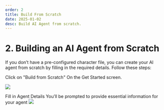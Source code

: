 ```yaml
---
order: 2
title: Build From Scratch
date: 2025-01-02
desc: Build AI Agent from scratch.
---
```


# 2. Building an AI Agent from Scratch

If you don’t have a pre-configured character file, you can create your AI agent from scratch by filling in the required details.
Follow these steps:

Click on "Build from Scratch"
On the Get Started screen.

![](../b-future-flow-4.png)

Fill in Agent Details
You’ll be prompted to provide essential information for your agent
![](../b-future-flow-5.png)
